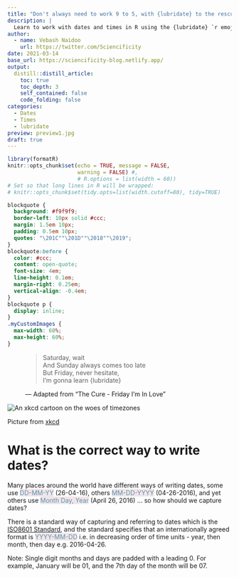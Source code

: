 ```yaml
---
title: "Don't always need to work 9 to 5, with {lubridate} to the rescue!"
description: |
  Learn to work with dates and times in R using the {lubridate} `r emoji::emoji("package")`
author:
  - name: Vebash Naidoo
    url: https://twitter.com/Sciencificity
date: 2021-03-14
base_url: https://sciencificity-blog.netlify.app/
output:
  distill::distill_article:
    toc: true
    toc_depth: 3
    self_contained: false
    code_folding: false
categories:
  - Dates
  - Times
  - lubridate
preview: preview1.jpg
draft: true
---
```


<!-- Picture on main page -->
<!-- 
preview2: Photo by <a href="https://unsplash.com/@charissek?utm_source=unsplash&utm_medium=referral&utm_content=creditCopyText">Charisse Kenion</a> on <a href="/s/photos/date-and-time?utm_source=unsplash&utm_medium=referral&utm_content=creditCopyText">Unsplash</a>

preview: Photo by <a href="https://unsplash.com/@ikukevk?utm_source=unsplash&utm_medium=referral&utm_content=creditCopyText">Kevin Ku</a> on <a href="/s/photos/date-and-time?utm_source=unsplash&utm_medium=referral&utm_content=creditCopyText">Unsplash</a>



preview1: Photo by <a href="https://unsplash.com/@hudsoncrafted?utm_source=unsplash&utm_medium=referral&utm_content=creditCopyText">Debby Hudson</a> on <a href="/s/photos/date-and-time?utm_source=unsplash&utm_medium=referral&utm_content=creditCopyText">Unsplash</a>
   
-->



```r
library(formatR)
knitr::opts_chunk$set(echo = TRUE, message = FALSE,
                      warning = FALSE) #,
                      # R.options =	list(width = 60))
# Set so that long lines in R will be wrapped:
# knitr::opts_chunk$set(tidy.opts=list(width.cutoff=80), tidy=TRUE)

```


```css
blockquote {
  background: #f9f9f9;
  border-left: 10px solid #ccc;
  margin: 1.5em 10px;
  padding: 0.5em 10px;
  quotes: "\201C""\201D""\2018""\2019";
}
blockquote:before {
  color: #ccc;
  content: open-quote;
  font-size: 4em;
  line-height: 0.1em;
  margin-right: 0.25em;
  vertical-align: -0.4em;
}
blockquote p {
  display: inline;
}
.myCustomImages {
  max-width: 60%;
  max-height: 60%;
}
```

<figure class="quote">
  <blockquote>
Saturday, wait <br>
And Sunday always comes too late <br>
But Friday, never hesitate, <br>
I'm gonna learn {lubridate}
  </blockquote>
  <figcaption>
    &mdash; Adapted from "The Cure - Friday I'm In Love" </figcaption>
</figure>

<img src = xkcd_image.png alt = "An xkcd cartoon on the woes of timezones" class="myCustomImages">

<span>Picture from <a href="https://xkcd.com/1883/">xkcd</a></span>

# What is the correct way to write dates?

Many places around the world have different ways of writing dates, some use <span style="color: #5196b4;background-color:#f4e4e7">DD-MM-YY</span> (26-04-16), others <span style="color: #5196b4;background-color:#f4e4e7">MM-DD-YYYY</span> (04-26-2016), and yet others use <span style="color: #5196b4;background-color:#f4e4e7">Month Day, Year</span> (April 26, 2016) ... so how should we capture dates?

There is a standard way of capturing and referring to dates which is the [ISO8601 Standard](https://www.iso.org/iso-8601-date-and-time-format.html), and the standard specifies that an internationally agreed format is <span style="color: #5196b4;background-color:#f4e4e7">YYYY-MM-DD</span> i.e. in decreasing order of time units  - year, then month, then day e.g. 2016-04-26.

<aside>Note: Single digit months and days are padded with a leading 0. For example, January will be 01, and the 7th day of the month will be 07.</aside>

